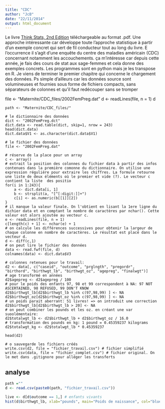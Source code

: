 ```yaml
---
title: "CDC"
author: "JcB"
date: "22/11/2014"
output: html_document
---
```


Le livre [Think Stats, 2nd Edition](http://it-ebooks.info/book/4370/) téléchargeable au format .pdf. Une approche intéressante car développe toute l'approche statistique à partir d'un exemple concret qui sert de fil conducteur tout au long du livre. E l'occurrence il s'agit d'une enquête du centre des maladies américain (CDC) concernant notamment les accouchements. ça m'intéresse car depuis cette année, je fais des cours de stat aux sage-femmes et cela donne des exemples concrets. Les programmes sont en python mais je les transpose en R. Je viens de terminer le premier chapitre qui concerne le chargement des données. Ps simple d'ailleurs car les données source sont volumineuses et fournies sous forme de fichiers compacts, sans séparateurs de colonnes et qu'il faut redécouper sans se tromper

file <- "Maternite/CDC_files/2002FemPreg.dat"
d <- readLines(file, n = 1)
d

```{}
path <- "Maternite/CDC_files/"

# le dictionnaire des données
dict <- "2002FemPreg.dct"
dict.data <- read.table(dict, skip=1, nrow = 243)
head(dict.data)
dict.data$V1 <- as.character(dict.data$V1)

# le fichier des données
file <- "2002FemPreg.dat"

# réserve de la place pour un array
c <- array()
# extrait la position des colonnes du fichier data à partir des infos contenues dans la première comonne du dictionnaire. On utilise une expression régulière pour extraire les chiffres. La formule retourne une liste de deux éléments où le premier et vide (?). Le vecteur c contient la liste  des positio
for(i in 1:243){
    a <- dict.data[i, 1] 
    b <- strsplit(a, "[^[:digit:]]+")
    c[i] <- as.numeric(b[[1]][2])
}
# il manque la valeur finale. On l'obtient en lisant la 1ere ligne du dichier data et en comptant le nombre de caractères par nchar(). Cette valeur est alors ajoutée au vecteur c.
e <- readLines(file, n = 1)
c[length(c) + 1] <- nchar(e) + 1
# on calcule les différences successives pour obtenir la largeur de chaque colonne en nombre de caractères. Le résultat est placé dans le vecteur d.
d <- diff(c,1)
# on peut lire le fichier des données
data <- read.fwf(file, d)
colnames(data) <- dict.data$V3

# colonnes retenues pour le travail:
d2 <- data[, c("caseid", "outcome", "prglngth", "pregordr", "birthord", "birthwgt_lb", "birthwgt_oz", "agepreg", "finalwgt")]
# age transformé en années
d2$agepreg <- d2$agepreg / 100
# pour le poids des enfants 97, 98 et 99 correspondent à NA: 97 NOT ASCERTAINED, 98 REFUSED, 99 DON'T KNOW
d2$birthwgt_lb[d2$birthwgt_lb %in% c(97,98,99) ] <- NA
d2$birthwgt_oz[d2$birthwgt_oz %in% c(97,98,99) ] <- NA
# un poids parait aberrant: 51 livres! => on introduit une correction
d2$birthwgt_lb[d2$birthwgt_lb > 20] <- NA
# on peut combiner les pounds et les oz. en créant une var suoolémentaire:
d2$totalwgt_lb <- d2$birthwgt_lb + d2$birthwgt_oz / 16.0
# transformation des pounds en kg: 1 pound = 0.45359237 kilograms
d2$totalwgt_kg <- d2$totalwgt_lb * 0.45359237

head(d2)

# o sauvegarde les fichiers créés
write.csv(d2, file = "fichier_travail.csv") # fichier simplifié
write.csv(data, file = "fichier_complet.csv") # fichier original. On le met dans .gitignore pour alléger les transferts

```

analyse
-------

```r
path =""
d <- read.csv(paste0(path, "fichier_travail.csv"))

```


```r
live <- d[d$outcome == 1,] # enfants vivants
hist(d$birthwgt_lb, xlab="pounds", main="Poids de naissance", col="blue", border="lightblue")


```

